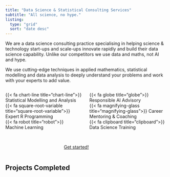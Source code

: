 ```yaml
---
title: "Data Science & Statistical Consulting Services"
subtitle: "All science, no hype."
listing:
  type: "grid"
  sort: "date desc"
---
```


We are a data science consulting practice specialising in helping science & technology start-ups and scale-ups innovate rapidly and build their data science capability. Unlike our competitors we use data and maths, not AI and hype.    

We use cutting-edge techniques in applied mathematics, statistical modelling and data analysis to deeply understand your problems and work with your experts to add value.   

:::: {.columns}

::: {.column width="50%"}
{{< fa chart-line title="chart-line">}}  Statistical Modelling and Analysis  
{{< fa square-root-variable title="square-root-variable">}} Expert R Programming   
{{< fa robot title="robot">}} Machine Learning 
:::

::: {.column width="50%"}
{{< fa globe title="globe">}} Responsible AI Advisory   
{{< fa magnifying-glass title="magnifying-glass">}} Career Mentoring & Coaching    
{{< fa clipboard title="clipboard">}} Data Science Training  
:::

::::  


:::: {.columns}

::: {.column width="35%"}

:::

::: {.column width="30%"}
<br>
<a href="../contact/index.qmd" class="btn btn-outline-primary btn-lg active" role="button" aria-pressed="true">Get started!</a>
:::

::: {.column width="35%"}

:::


::::  



## Projects Completed


<!-- Calendly badge widget begin -->
<link href="https://assets.calendly.com/assets/external/widget.css" rel="stylesheet">
<script src="https://assets.calendly.com/assets/external/widget.js" type="text/javascript" async></script>
<script type="text/javascript">window.onload = function() { Calendly.initBadgeWidget({ url: 'https://calendly.com/wavedata', text: 'Schedule a time to chat', color: '#0069ff', textColor: '#ffffff', branding: true }); }</script>
<!-- Calendly badge widget end -->